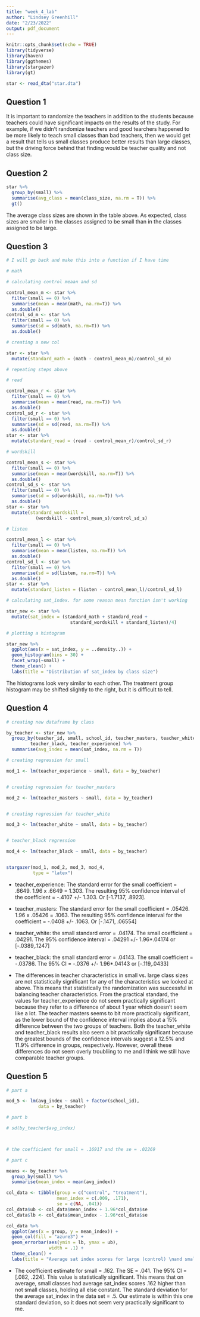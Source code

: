 ```yaml
---
title: "week_4_lab"
author: "Lindsey Greenhill"
date: "2/23/2022"
output: pdf_document
---
```


```r
knitr::opts_chunk$set(echo = TRUE)
library(tidyverse)
library(haven)
library(ggthemes)
library(stargazer)
library(gt)

star <- read_dta("star.dta")
```

## Question 1
  
  It is important to randomize the teachers in addition to the students because
  teachers could have significant impacts on the results of the study. For
  example, if we didn't randomize teachers and good tearchers happened to be
  more likely to teach small classes than bad teachers, then we would get a
  result that tells us small classes produce better results than large classes,
  but the driving force behind that finding would be teacher quality and not
  class size.

## Question 2

```r
star %>%
  group_by(small) %>%
  summarise(avg_class = mean(class_size, na.rm = T)) %>%
  gt()

```


The average class sizes are shown in the table above. As expected, class sizes
are smaller in the classes assigned to be small than in the classes assigned
to be large. 

## Question 3

```r

# I will go back and make this into a function if I have time

# math

# calculating control meaan and sd

control_mean_m <- star %>%
  filter(small == 0) %>%
  summarise(mean = mean(math, na.rm=T)) %>%
  as.double()
control_sd_m <- star %>%
  filter(small == 0) %>%
  summarise(sd = sd(math, na.rm=T)) %>%
  as.double()

# creating a new col

star <- star %>%
  mutate(standard_math = (math - control_mean_m)/control_sd_m)

# repeating steps above

# read

control_mean_r <- star %>%
  filter(small == 0) %>%
  summarise(mean = mean(read, na.rm=T)) %>%
  as.double()
control_sd_r <- star %>%
  filter(small == 0) %>%
  summarise(sd = sd(read, na.rm=T)) %>%
  as.double()
star <- star %>%
  mutate(standard_read = (read - control_mean_r)/control_sd_r)

# wordskill

control_mean_s <- star %>%
  filter(small == 0) %>%
  summarise(mean = mean(wordskill, na.rm=T)) %>%
  as.double()
control_sd_s <- star %>%
  filter(small == 0) %>%
  summarise(sd = sd(wordskill, na.rm=T)) %>%
  as.double()
star <- star %>%
  mutate(standard_wordskill = 
           (wordskill - control_mean_s)/control_sd_s)

# listen

control_mean_l <- star %>%
  filter(small == 0) %>%
  summarise(mean = mean(listen, na.rm=T)) %>%
  as.double()
control_sd_l <- star %>%
  filter(small == 0) %>%
  summarise(sd = sd(listen, na.rm=T)) %>%
  as.double()
star <- star %>%
  mutate(standard_listen = (listen - control_mean_l)/control_sd_l)

# calculating sat_index. for some reason mean function isn't working

star_new <- star %>%
  mutate(sat_index = (standard_math + standard_read + 
                        standard_wordskill + standard_listen)/4)

# plotting a histogram

star_new %>%
  ggplot(aes(x = sat_index, y = ..density..)) +
  geom_histogram(bins = 30) +
  facet_wrap(~small) +
  theme_clean() +
  labs(title = "Distribution of sat_index by class size")

```

The histograms look very similar to each other. The treatment group histogram
may be shifted slightly to the right, but it is difficult to tell. 

\newpage

## Question 4

```r

# creating new dataframe by class

by_teacher <- star_new %>%
  group_by(teacher_id, small, school_id, teacher_masters, teacher_white,
         teacher_black, teacher_experience) %>%
  summarise(avg_index = mean(sat_index, na.rm = T))

# creating regression for small

mod_1 <- lm(teacher_experience ~ small, data = by_teacher)


# creating regression for teacher_masters

mod_2 <- lm(teacher_masters ~ small, data = by_teacher)


# creating regression for teacher_white

mod_3 <- lm(teacher_white ~ small, data = by_teacher)


# teacher_black regression

mod_4 <- lm(teacher_black ~ small, data = by_teacher)


stargazer(mod_1, mod_2, mod_3, mod_4,
          type = "latex")
```


- teacher_experience: The standard error for the small coefficient = .6649. 
1.96 x .6649 = 1.303. The resulting 95% confidence interval 
of the coefficient = -.4107 +/- 1.303. Or [-1.7137, .8923].

- teacher_masters: The standard error for the small coefficient = .05426.
1.96 x .05426 = .1063. The resulting 95% confidence interval for the coefficient
= -.0408 +/- .1063. Or [-.1471, .06554]

- teacher_white: the small standard error = .04174. The small coefficient =
.04291. The 95% confidence interval = .04291 +/- 1.96*.04174 or [-.0389,.1247]

- teacher_black: the small standard error = .04143. The small coefficient = -.03786. 
The 95% CI = -.0376 +/- 1.96*.04143 or [-.119,.0433]

- The differences in teacher characteristics in small vs. large class sizes are
not statistically significant for any of the characteristics we looked at above.
This means that statistically the randomization was successful in balancing
teacher characteristics. From the practical standard, the values for
teacher_experience do not seem practically significant because they refer to a
difference of about 1 year which doesn't seem like a lot. The teacher masters
seems to bit more practically significant, as the lower bound of the confidence
interval implies about a 15% difference between the two groups of teachers. Both
the teacher_white and teacher_black results also seem a bit practically
significant because the greatest bounds of the confidence intervals suggest a
12.5%  and 11.9% difference in groups, respectively. However, overall these
differences do not seem overly troubliing to me and I think we still have 
comparable teacher groups. 

## Question 5


```r

# part a

mod_5 <- lm(avg_index ~ small + factor(school_id),
            data = by_teacher)

# part b

# sd(by_teacher$avg_index)



# the coefficient for small = .16917 and the se = .02269

# part c

means <- by_teacher %>%
  group_by(small) %>%
  summarise(mean_index = mean(avg_index))

col_data <- tibble(group = c("control", "treatment"),
                   mean_index = c(.009, .171),
                   se = c(NA, .041))
col_data$ub <- col_data$mean_index + 1.96*col_data$se
col_data$lb <- col_data$mean_index - 1.96*col_data$se

col_data %>%
  ggplot(aes(x = group, y = mean_index)) +
  geom_col(fill = "azure3") +
  geom_errorbar(aes(ymin = lb, ymax = ub),
                width = .1) +
  theme_clean() +
  labs(title = "Average sat index scores for large (control) \nand small (treatment) classes")


```

- The coefficient estimate for small = .162. The SE = .041. The 95% CI = [.082,
.224]. This value is statistically significant. This means that on average,
small classes had average sat_index scores .162 higher than not small classes,
holding all else constant. The standard deviation for the average sat_index in
the data set = .5. Our estimate is within this one standard deviation, so it
does not seem very practically significant to me.





